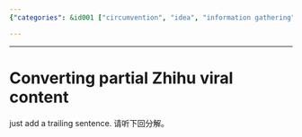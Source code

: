 ```yaml
---
{"categories": &id001 ["circumvention", "idea", "information gathering", "pyjom", "text sources"], "category": "Zhihu", "date": "2022-03-31 03:07:29", "description": "This article discusses the process of converting partial content from Zhihu, a Chinese Q&A platform, and seeks assistance in listening to an upcoming explanation.", "tags": *id001, "title": "Converting partial Zhihu viral content"}

---
```


------

# Converting partial Zhihu viral content

just add a trailing sentence.
请听下回分解。

